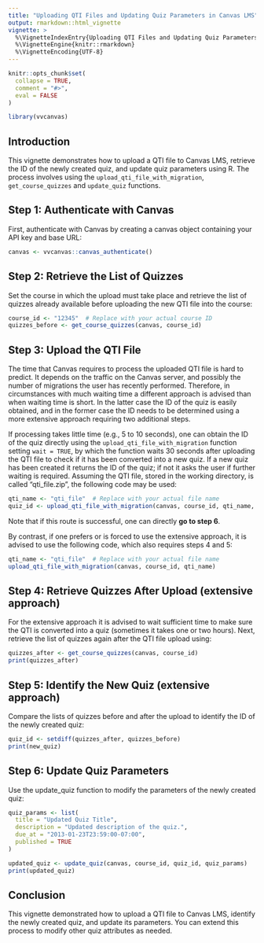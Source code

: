 ---
title: "Uploading QTI Files and Updating Quiz Parameters in Canvas LMS"
output: rmarkdown::html_vignette
vignette: >
  %\VignetteIndexEntry{Uploading QTI Files and Updating Quiz Parameters in Canvas LMS}
  %\VignetteEngine{knitr::rmarkdown}
  %\VignetteEncoding{UTF-8}
---

```{r, include = FALSE}
knitr::opts_chunk$set(
  collapse = TRUE,
  comment = "#>",
  eval = FALSE
)
```

```{r setup}
library(vvcanvas)
```


## Introduction

This vignette demonstrates how to upload a QTI file to Canvas LMS, retrieve the ID of the newly created quiz, and update quiz parameters using R. The process involves using the `upload_qti_file_with_migration`, `get_course_quizzes` and `update_quiz` functions.

## Step 1: Authenticate with Canvas

First, authenticate with Canvas by creating a canvas object containing your API key and base URL:

```{r}  
canvas <- vvcanvas::canvas_authenticate()
```


## Step 2: Retrieve the List of Quizzes

Set the course in which the upload must take place and retrieve the list of quizzes already available before uploading the new QTI file into the course: 


```{r}
course_id <- "12345"  # Replace with your actual course ID
quizzes_before <- get_course_quizzes(canvas, course_id)
```


## Step 3: Upload the QTI File

The time that Canvas requires to process the uploaded QTI file is hard to predict. It depends on the traffic on the Canvas server, and possibly the number of migrations the user has recently performed. Therefore, in circumstances with much waiting time a different approach is advised than when waiting time is short. In the latter case the ID of the quiz is easily obtained, and in the former case the ID needs to be determined using a more extensive approach requiring two additional steps. 

If processing takes little time (e.g., 5 to 10 seconds), one can obtain the ID of the quiz directly using the `upload_qti_file_with_migration` function setting `wait = TRUE`, by which the function waits 30 seconds after uploading the QTI file to check if it has been converted into a new quiz. If a new quiz has been created it returns the ID of the quiz; if not it asks the user if further waiting is required. Assuming the QTI file, stored in the working directory, is called "qti_file.zip", the following code may be used:

```{r}
qti_name <- "qti_file"  # Replace with your actual file name
quiz_id <- upload_qti_file_with_migration(canvas, course_id, qti_name, wait = TRUE)
```

Note that if this route is successful, one can directly **go to step 6**.

By contrast, if one prefers or is forced to use the extensive approach, it is advised to use the following code, which also requires steps 4 and 5:

```{r}
qti_name <- "qti_file"  # Replace with your actual file name
upload_qti_file_with_migration(canvas, course_id, qti_name)
```



## Step 4: Retrieve Quizzes After Upload (extensive approach)

For the extensive approach it is advised to wait sufficient time to make sure the QTI is converted into a quiz (sometimes it takes one or two hours). Next, retrieve the list of quizzes again after the QTI file upload using: 
 
```{r}
quizzes_after <- get_course_quizzes(canvas, course_id)
print(quizzes_after)
```

## Step 5: Identify the New Quiz (extensive approach)

Compare the lists of quizzes before and after the upload to identify the ID of the newly created quiz: 

```{r}
quiz_id <- setdiff(quizzes_after, quizzes_before)
print(new_quiz)
```

## Step 6: Update Quiz Parameters

Use the update_quiz function to modify the parameters of the newly created quiz: 

```{r}
quiz_params <- list(
  title = "Updated Quiz Title",
  description = "Updated description of the quiz.",
  due_at = "2013-01-23T23:59:00-07:00",
  published = TRUE
)

updated_quiz <- update_quiz(canvas, course_id, quiz_id, quiz_params)
print(updated_quiz)

```

## Conclusion
This vignette demonstrated how to upload a QTI file to Canvas LMS, identify the newly created quiz, and update its parameters. You can extend this process to modify other quiz attributes as needed.
